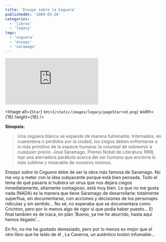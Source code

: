 ```yaml
---
title: 'Ensayo sobre la Ceguera'
publishedAt: '2009-03-26'
categories:
  - 'libros'
  - 'legacy'
tags:
  - 'ceguera'
  - 'ensayo'
  - 'saramago'
---
```


[![Image of ENSAYO SOBRE LA CEGUERA](http://image.anobii.com/anobi/image_book.php?type=4&item_id=01b97d22bc1145c8dd&time=1236710532 'More about ENSAYO SOBRE LA CEGUERA')](http://www.anobii.com/books/01b97d22bc1145c8dd/ 'More about ENSAYO SOBRE LA CEGUERA')

\<Image
alt={`Star`}
src={`/static/images/legacy/pageStarred.png`}
width={16}
height={16}
/>

**Sinopsis:**

> Una ceguera blanca se expande de manera fulminante. Internados, en cuarentena o perdidos por la ciudad, los ciegos deben enfrentarse a lo más primitivo de la especie humana: la voluntad de sobrevivir a cualquier precio. José Saramago, Premio Nobel de Literatura 1998, teje una aterradora parábola acerca del ser humano que encierra lo más sublime y miserable de nosotros mismos.

_Ensayo sobre la Ceguera_ debe de ser la obra más famosa de Saramago. No me voy a meter con la idea subyacente porque está bien pensada. Todo el tema de qué pasaría si hubiera un virus que nos dejara ciegos inmediatamente, altamente contagioso, está muy bien. Lo que no me gusta nada (NADA) es la manera que tiene Saramago de desarrollarla: totalmente superflua, sin documentarse, con acciones y decisiones de los personajes ridículas y sin sentido... No sé, no esperaba que se documentara como Crichton, pero por lo menos algo de rigor si que podía haber puesto... El final también es de traca, en plan 'Bueno, ya me he aburrido, hasta aquí hemos llegado'...

En fin, no me ha gustado demasiado, pero por lo menos es mejor que el otro libro que he leído de él , La Caverna, un auténtico tostón infumable...
